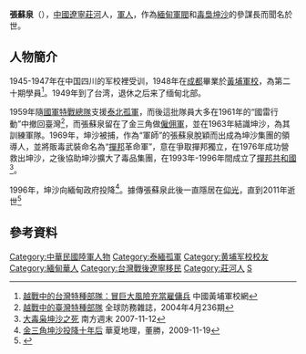 '''張蘇泉'''（{{bd|1927年||2011年}}），[[中國|中國]][[遼寧|遼寧]][[莊河|莊河]]人，[[軍人|軍人]]，作為[[緬甸|緬甸]][[軍閥|軍閥]]和[[毒梟|毒梟]][[坤沙|坤沙]]的參謀長而聞名於世。

==人物簡介==
1945-1947年在中国四川的军校裡受训，1948年在[[成都|成都]]畢業於[[中華民國陸軍軍官學校|黃埔軍校]]，為第二十期學員<ref>[http://www.hoplite.cn/templates/zhangsuquan.htm 越戰中的台灣特種部隊：冒巨大風險充當雇傭兵] {{Wayback|url=http://www.hoplite.cn/templates/zhangsuquan.htm |date=20140714164352 }} 中國黃埔軍校網</ref>。1949年到了台湾，退休之后来了缅甸北部。

1959年隨[[中華民國空降特戰部隊|國軍特戰總隊]]支援[[泰北孤軍|泰北孤軍]]，而後這批隊員大多在1961年的“國雷行動”中撤回臺灣<ref>[http://www.diic.com.tw/mag/236.htm 越戰中的臺灣特種部隊] {{webarchive|url=https://web.archive.org/web/20111231062845/http://www.diic.com.tw/mag/236.htm |date=2011-12-31 }} 全球防務雜誌，2004年4月236期</ref>，而張蘇泉留在了金三角做[[僱佣軍|僱佣軍]]，並在1963年結識坤沙，為其訓練軍隊。1969年，坤沙被捕，作為“軍師”的張蘇泉脫穎而出成為坤沙集團的領導人，並將販毒武裝命名為“[[撣邦|撣邦]]革命軍”，意在爭取撣邦獨立，在1976年成功營救出坤沙，之後協助坤沙擴大了毒品集團，在1993年-1996年間成立了[[撣邦共和國|撣邦共和國]]<ref>[http://www.infzm.com/content/4461   大毒枭坤沙之死] {{Wayback|url=http://www.infzm.com/content/4461 |date=20140714120910 }}   南方週末 2007-11-12</ref>。

1996年，坤沙向緬甸政府投降<ref>[http://www.ngmchina.com.cn/web/?action-viewnews-itemid-159638   金三角坤沙投降十年后] {{Wayback|url=http://www.ngmchina.com.cn/web/?action-viewnews-itemid-159638 |date=20140714191127 }}   華夏地理，董勝，2009-11-19</ref>。據傳張蘇泉此後一直隱居在[[仰光|仰光]]，直到2011年逝世<ref>{{Cite web |url=http://blog.xuite.net/ezmmmm/twblog/119895274 |title=黃埔軍官張蘇泉緬甸仰光辭世 |accessdate=2014-06-17 |archive-date=2014-07-15 |archive-url=https://web.archive.org/web/20140715105125/http://blog.xuite.net/ezmmmm/twblog/119895274 |dead-url=no }}</ref>

==參考資料==
{{Reflist}}

[[Category:中華民國陸軍人物|Category:中華民國陸軍人物]]
[[Category:泰緬孤軍|Category:泰緬孤軍]]
[[Category:黄埔军校校友|Category:黄埔军校校友]]
[[Category:緬甸華人|Category:緬甸華人]]
[[Category:台灣戰後遼寧移民|Category:台灣戰後遼寧移民]]
[[Category:莊河人|Category:莊河人]]
[[Category:张姓|S]]